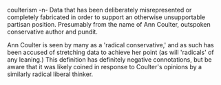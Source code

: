 {{RfdProto}}

coulterism -n- Data that has been deliberately misrepresented or completely fabricated in order to support an otherwise unsupportable partisan position. Presumably from the name of Ann Coulter, outspoken conservative author and pundit.

Ann Coulter is seen by many as a 'radical conservative,' and as such has been accused of stretching data to achieve her point (as will 'radicals' of any leaning.)  This definition has definitely negative connotations, but be aware that it was likely coined in response to Coulter's opinions by a similarly radical liberal thinker.

{{protologism}}